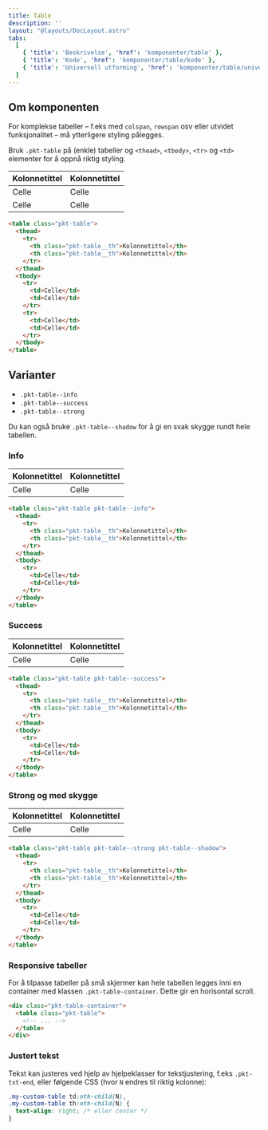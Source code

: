```yaml
---
title: Table
description: ''
layout: "@layouts/DocLayout.astro"
tabs:
  [
    { 'title': 'Beskrivelse', 'href': 'komponenter/table' },
    { 'title': 'Kode', 'href': 'komponenter/table/kode' },
    { 'title': 'Universell utforming', 'href': 'komponenter/table/universell-utforming' },
  ]
---
```



## Om komponenten

For komplekse tabeller – f.eks med `colspan`, `rowspan` osv eller utvidet funksjonalitet – må ytterligere styling pålegges.

Bruk `.pkt-table` på (enkle) tabeller og `<thead>`, `<tbody>`, `<tr>` og `<td>` elementer for å oppnå riktig styling.

<CodeExample>
  <table class="pkt-table">
    <thead>
      <tr>
        <th class="pkt-table__th">Kolonnetittel</th>
        <th class="pkt-table__th">Kolonnetittel</th>
      </tr>
    </thead>
    <tbody>
      <tr>
        <td>Celle</td>
        <td>Celle</td>
      </tr>
      <tr>
        <td>Celle</td>
        <td>Celle</td>
      </tr>
    </tbody>
  </table>
</CodeExample>

```html
<table class="pkt-table">
  <thead>
    <tr>
      <th class="pkt-table__th">Kolonnetittel</th>
      <th class="pkt-table__th">Kolonnetittel</th>
    </tr>
  </thead>
  <tbody>
    <tr>
      <td>Celle</td>
      <td>Celle</td>
    </tr>
    <tr>
      <td>Celle</td>
      <td>Celle</td>
    </tr>
  </tbody>
</table>
```

## Varianter


- `.pkt-table--info`
- `.pkt-table--success`
- `.pkt-table--strong`

Du kan også bruke `.pkt-table--shadow` for å gi en svak skygge rundt hele tabellen.

### Info

<CodeExample>
  <table class="pkt-table pkt-table--info">
    <thead>
      <tr>
        <th class="pkt-table__th">Kolonnetittel</th>
        <th class="pkt-table__th">Kolonnetittel</th>
      </tr>
    </thead>
    <tbody>
      <tr>
        <td>Celle</td>
        <td>Celle</td>
      </tr>
    </tbody>
  </table>
</CodeExample>

```html
<table class="pkt-table pkt-table--info">
  <thead>
    <tr>
      <th class="pkt-table__th">Kolonnetittel</th>
      <th class="pkt-table__th">Kolonnetittel</th>
    </tr>
  </thead>
  <tbody>
    <tr>
      <td>Celle</td>
      <td>Celle</td>
    </tr>
  </tbody>
</table>
```

### Success

<CodeExample>
  <table class="pkt-table pkt-table--success">
    <thead>
      <tr>
        <th class="pkt-table__th">Kolonnetittel</th>
        <th class="pkt-table__th">Kolonnetittel</th>
      </tr>
    </thead>
    <tbody>
      <tr>
        <td>Celle</td>
        <td>Celle</td>
      </tr>
    </tbody>
  </table>
</CodeExample>

```html
<table class="pkt-table pkt-table--success">
  <thead>
    <tr>
      <th class="pkt-table__th">Kolonnetittel</th>
      <th class="pkt-table__th">Kolonnetittel</th>
    </tr>
  </thead>
  <tbody>
    <tr>
      <td>Celle</td>
      <td>Celle</td>
    </tr>
  </tbody>
</table>
```

### Strong og med skygge

<CodeExample>
  <table class="pkt-table pkt-table--strong pkt-table--shadow">
    <thead>
      <tr>
        <th class="pkt-table__th">Kolonnetittel</th>
        <th class="pkt-table__th">Kolonnetittel</th>
      </tr>
    </thead>
    <tbody>
      <tr>
        <td>Celle</td>
        <td>Celle</td>
      </tr>
    </tbody>
  </table>
</CodeExample>

```html
<table class="pkt-table pkt-table--strong pkt-table--shadow">
  <thead>
    <tr>
      <th class="pkt-table__th">Kolonnetittel</th>
      <th class="pkt-table__th">Kolonnetittel</th>
    </tr>
  </thead>
  <tbody>
    <tr>
      <td>Celle</td>
      <td>Celle</td>
    </tr>
  </tbody>
</table>
```

### Responsive tabeller

For å tilpasse tabeller på små skjermer kan hele tabellen legges inni en container med klassen `.pkt-table-container`. Dette gir en horisontal scroll.

```html
<div class="pkt-table-container">
  <table class="pkt-table">
    <!-- ... -->
  </table>
</div>
```


### Justert tekst

Tekst kan justeres ved hjelp av hjelpeklasser for tekstjustering, f.eks `.pkt-txt-end`, eller følgende CSS (hvor `N` endres til riktig kolonne):

```css
.my-custom-table td:nth-child(N),
.my-custom-table th:nth-child(N) {
  text-align: right; /* eller center */
}
```
